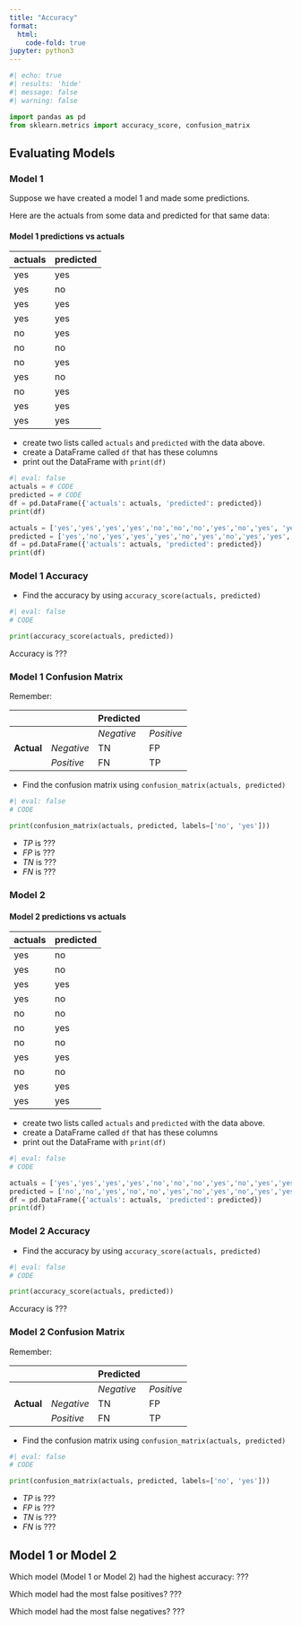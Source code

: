 ```yaml
---
title: "Accuracy"
format:
  html:
    code-fold: true
jupyter: python3
---
```


```python
#| echo: true
#| results: 'hide'
#| message: false
#| warning: false

import pandas as pd
from sklearn.metrics import accuracy_score, confusion_matrix
```

## Evaluating Models

### Model 1

Suppose we have created a model 1 and made some predictions. 

Here are the actuals from some data and predicted for that same data:

#### Model 1 predictions vs actuals

| actuals | predicted |
|-|-|
| yes | yes |
| yes | no |
| yes | yes |
| yes  | yes |
| no  | yes |
| no | no |
| no | yes |
| yes | no |
| no  | yes |
| yes  | yes |
| yes  | yes |

- create two lists called `actuals` and `predicted` with the data above.
- create a DataFrame called `df` that has these columns
- print out the DataFrame with `print(df)` 
```python
#| eval: false
actuals = # CODE
predicted = # CODE
df = pd.DataFrame({'actuals': actuals, 'predicted': predicted})
print(df)
```
```python
actuals = ['yes','yes','yes','yes','no','no','no','yes','no','yes', 'yes']
predicted = ['yes','no','yes','yes','yes','no','yes','no','yes','yes', 'yes']
df = pd.DataFrame({'actuals': actuals, 'predicted': predicted})
print(df)
```

### Model 1 Accuracy

- Find the accuracy by using `accuracy_score(actuals, predicted)`
```python
#| eval: false
# CODE
```
```python
print(accuracy_score(actuals, predicted))
```

Accuracy is ???

### Model 1 Confusion Matrix 

Remember:

|           |            |**Predicted**|            |
|-----------|------------|-------------|------------|
|           |            | _Negative_  | _Positive_ |
|**Actual** | _Negative_ |     TN      |     FP     |
|           | _Positive_ |     FN      |     TP     |

- Find the confusion matrix using `confusion_matrix(actuals, predicted)`
```python
#| eval: false
# CODE
```
```python
print(confusion_matrix(actuals, predicted, labels=['no', 'yes']))
```

- $TP$  is ??? 
- $FP$  is ??? 
- $TN$  is ??? 
- $FN$  is ??? 


### Model 2 

#### Model 2 predictions vs actuals

| actuals | predicted |
|-|-|
| yes | no |
| yes | no |
| yes | yes |
| yes  | no |
| no  | no |
| no | yes |
| no | no |
| yes | yes |
| no  | no |
| yes  | yes |
| yes  | yes |


- create two lists called `actuals` and `predicted` with the data above.
- create a DataFrame called `df` that has these columns
- print out the DataFrame with `print(df)` 
```python
#| eval: false
# CODE
```
```python
actuals = ['yes','yes','yes','yes','no','no','no','yes','no','yes','yes']
predicted = ['no','no','yes','no','no','yes','no','yes','no','yes','yes']
df = pd.DataFrame({'actuals': actuals, 'predicted': predicted})
print(df)
```

### Model 2 Accuracy

- Find the accuracy by using `accuracy_score(actuals, predicted)`

```python
#| eval: false
# CODE
```
```python
print(accuracy_score(actuals, predicted))
```

Accuracy is ???

### Model 2 Confusion Matrix 

Remember:

|           |            |**Predicted**|            |
|-----------|------------|-------------|------------|
|           |            | _Negative_  | _Positive_ |
|**Actual** | _Negative_ |     TN      |     FP     |
|           | _Positive_ |     FN      |     TP     |

- Find the confusion matrix using `confusion_matrix(actuals, predicted)`

```python
#| eval: false
# CODE
```
```python
print(confusion_matrix(actuals, predicted, labels=['no', 'yes']))
```

- $TP$  is ??? 
- $FP$  is ??? 
- $TN$  is ??? 
- $FN$  is ??? 

## Model 1 or Model 2

Which model (Model 1 or Model 2) had the highest accuracy: ???

Which model had the most false positives? ???

Which model had the most false negatives? ???
